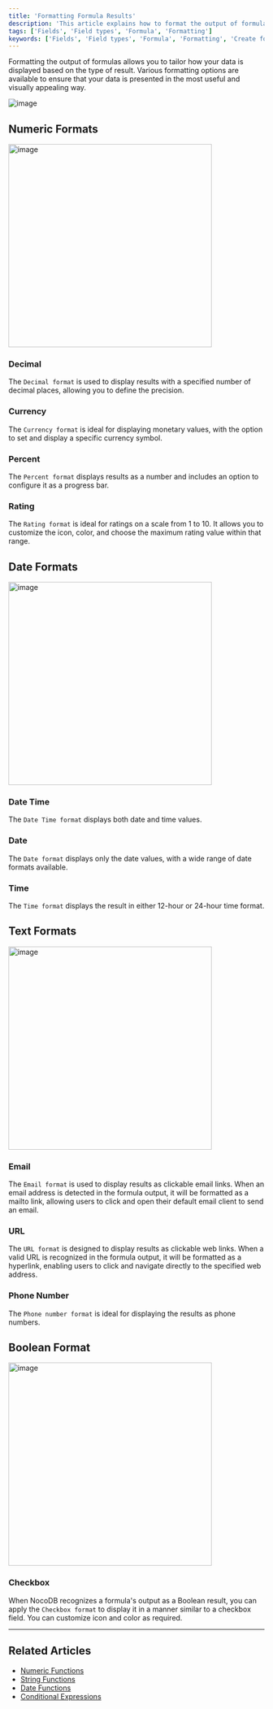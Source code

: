 ```yaml
---
title: 'Formatting Formula Results'
description: 'This article explains how to format the output of formulas in NocoDB, covering various formatting options based on the result type.'
tags: ['Fields', 'Field types', 'Formula', 'Formatting']
keywords: ['Fields', 'Field types', 'Formula', 'Formatting', 'Create formula field', 'Formatting options']
---
```


Formatting the output of formulas allows you to tailor how your data is displayed based on the type of result. Various formatting options are available to ensure that your data is presented in the most useful and visually appealing way.

![image](/img/v2/fields/types/formula-format.png)


## Numeric Formats

<img src="/img/v2/fields/numeric-format.png" alt="image" width="400"/>

### Decimal
The `Decimal format` is used to display results with a specified number of decimal places, allowing you to define the precision.

### Currency
The `Currency format` is ideal for displaying monetary values, with the option to set and display a specific currency symbol.

### Percent
The `Percent format` displays results as a number and includes an option to configure it as a progress bar.

### Rating
The `Rating format` is ideal for ratings on a scale from 1 to 10. It allows you to customize the icon, color, and choose the maximum rating value within that range.



## Date Formats

<img src="/img/v2/fields/date-format.png" alt="image" width="400"/>

### Date Time
The `Date Time format` displays both date and time values.

### Date
The `Date format` displays only the date values, with a wide range of date formats available.

### Time
The `Time format` displays the result in either 12-hour or 24-hour time format.


## Text Formats

<img src="/img/v2/fields/text-format.png" alt="image" width="400"/>

### Email
The `Email format` is used to display results as clickable email links. When an email address is detected in the formula output, it will be formatted as a mailto link, allowing users to click and open their default email client to send an email.

### URL
The `URL format` is designed to display results as clickable web links. When a valid URL is recognized in the formula output, it will be formatted as a hyperlink, enabling users to click and navigate directly to the specified web address.

### Phone Number
The `Phone number format` is ideal for displaying the results as phone numbers. 


## Boolean Format

<img src="/img/v2/fields/boolean-format.png" alt="image" width="400"/>

### Checkbox
When NocoDB recognizes a formula's output as a Boolean result, you can apply the `Checkbox format` to display it in a manner similar to a checkbox field. You can customize icon and color as required.

---

## Related Articles
- [Numeric Functions](/docs/product-docs/fields/field-types/formula/numeric-functions)
- [String Functions](/docs/product-docs/fields/field-types/formula/string-functions)
- [Date Functions](/docs/product-docs/fields/field-types/formula/date-functions)
- [Conditional Expressions](/docs/product-docs/fields/field-types/formula/conditional-expressions)

